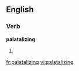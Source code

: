 
==English==

===Verb===
'''palatalizing'''

# {{present participle of|[[palatalize]]}}

[[fr:palatalizing]]
[[vi:palatalizing]]